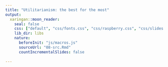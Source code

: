 ```yaml
---
title: "Utilitarianism: the best for the most"
output:
  xaringan::moon_reader:
    seal: false
    css: ["default", "css/fonts.css", "css/raspberry.css", "css/slides.css"]
    lib_dir: libs
    nature:
      beforeInit: "js/macros.js" 
      sourceUrl: "08-src.Rmd"
      countIncrementalSlides: false
    
---
```

